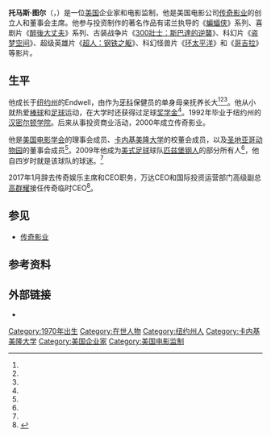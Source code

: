 {{noteTA
|G1=Show
|G2=Movie
|1=zh-tw:湯瑪士;zh-hant:托馬斯;zh-cn:托马斯;
|2=zh-tw:塔爾;zh-hant:圖爾;zh-cn:图尔;
}}
{{Infobox person
| name         = 湯瑪士·塔爾<br /><small>{{lang|en|Thomas Tull}}<br />
| image        = Thomas Tull SDCC 2014.jpg
| imagesize    = 220px
| caption      = 塔爾出席聖地牙哥國際漫畫展（2014）
| birth_date   = {{birth date and age |1970|6|9}}
| birth_place  = 美國紐約州{{tsl|en|Endwell, New York|恩德維爾}}
| birth_name   =
| other_names  = 
| nationality = 
| alma_mater = {{tsl|en|Hamilton College (New York)|漢彌爾頓學院}}
| occupation = [[電影監製|電影監製]]、[[實業家|實業家]]
| years_active = 2003年至今
| notable_works =
| spouse       =
| website      =
}}

'''托马斯·图尔'''（{{lang-en|Thomas Tull}}，{{bd|1970年|6月9日}}）是一位[[美国|美国]]企业家和电影监制，他是美国电影公司[[传奇影业|传奇影业]]的创立人和董事会主席。他参与投资制作的著名作品有诺兰执导的《[[蝙蝠侠|蝙蝠侠]]》系列、喜剧片《[[醉後大丈夫|醉後大丈夫]]》系列、古装战争片《[[300壯士：斯巴達的逆襲|300壯士：斯巴達的逆襲]]》、科幻片《[[盗梦空间|盗梦空间]]》、超级英雄片《[[超人：钢铁之躯|超人：钢铁之躯]]》、科幻怪兽片《[[环太平洋_(电影)|环太平洋]]》和《[[哥吉拉_(2014年电影)|哥吉拉]]》等影片。

==生平==
他成长于[[纽约州|纽约州]]的Endwell，由作为[[牙科|牙科]]保健员的单身母亲抚养长大<ref name="hamilton=bio"/><ref name="ft-bio"/><ref name="wsj"/>。他从小就热爱[[棒球|棒球]]和[[足球|足球]]运动，在大学时还获得过足球[[奖学金|奖学金]]<ref name="ft-bio"/>。1992年毕业于纽约州的[[汉密尔顿学院|汉密尔顿学院]]。后来从事投资商业活动，2000年成立传奇影业。

他是[[美国电影学会|美国电影学会]]的理事会成员、[[卡内基美隆大学|卡内基美隆大学]]的校董会成员，以及[[圣地亚哥动物园|圣地亚哥动物园]]的董事会成员<ref name="businessweek-bio"/>。2009年他成为[[美式足球|美式足球]]球队[[匹兹堡钢人|匹兹堡钢人]]的部分所有人<ref name="ft-bio"/>，他自四岁时就是该球队的球迷。<ref name="steelers-profile"/>

2017年1月辞去传奇娱乐主席和CEO职务，万达CEO和国际投资运营部门高级副总[[高群耀|高群耀]]接任传奇临时CEO<ref >{{cite web |url=http://news.mtime.com/2017/01/18/1565616.html |language= |title=传奇娱乐创始人&CEO托马斯图尔辞职 |publisher=Mtime时光网 |date=2017-01-18 |accessdate= |archive-date=2017-09-04 |archive-url=https://web.archive.org/web/20170904192258/http://news.mtime.com/2017/01/18/1565616.html |dead-url=no }}</ref>。

==参见==
* [[传奇影业|传奇影业]]

==参考资料==
{{reflist |refs=
<ref name="hamilton=bio">{{cite web |publisher=Hamilton College |url=http://www.hamilton.edu/news/story/thomas-tull-92-discusses-his-journey-from-hamilton-to-hollywood |title=Thomas Tull '92 Discusses His Journey From Hamilton to Hollywood |first=Kye |last=Lippold |date=April 21, 2008 |accessdate=March 14, 2014 |archive-date=2021-01-22 |archive-url=https://web.archive.org/web/20210122065646/https://www.hamilton.edu/news/story/thomas-tull-92-discusses-his-journey-from-hamilton-to-hollywood |dead-url=no }}</ref>

<ref name="businessweek-bio">{{cite web |publisher=Business Week |url=http://investing.businessweek.com/research/stocks/private/person.asp?personId=33426970&privcapId=22801017&previousCapId=22801017&previousTitle=Legend%20Pictures,%20LLC |title=Executive Profile: Thomas Tull |accessdate=March 14, 2014}}</ref>

<ref name="ft-bio">{{cite web |publisher=Financial Times |url=http://www.ft.com/cms/s/0/96d90b5c-00aa-11e0-aa29-00144feab49a.html#axzz2vxbx2lyk |title=Producer follows his own script |first=Matthew |last=Garahan |date=December 5, 2010 |access-date=2015-03-13 |archive-date=2011-08-23 |archive-url=https://web.archive.org/web/20110823193907/http://www.ft.com/cms/s/0/96d90b5c-00aa-11e0-aa29-00144feab49a.html#axzz2vxbx2lyk |dead-url=no }}</ref>

<ref name="wsj">{{cite web |publisher=Wall Street Journal |url=http://online.wsj.com/news/articles/SB123569749220089025?mg=reno64-wsj&url=http%3A%2F%2Fonline.wsj.com%2Farticle%2FSB123569749220089025.html |first=Jamin |last=Brophy-Warren |title=A Producer of Superheroes |date=February 27, 2009 |accessdate=}}</ref>

<ref name="steelers-profile">{{cite web |publisher=Pittsburgh Steelers |url=http://www.steelers.com/news/article-1/Investor-profile-Thomas-Tull/ad2d1dba-fa04-4589-80d3-7df65ad72e46 |title=Investor profile: Thomas Tull |date=April 7, 2010 |first=Bob |last=Labriola |deadurl=yes |archiveurl=https://web.archive.org/web/20140315073308/http://www.steelers.com/news/article-1/Investor-profile-Thomas-Tull/ad2d1dba-fa04-4589-80d3-7df65ad72e46 |archivedate=2014年3月15日 |df= }}</ref>
}}

==外部链接==
* {{IMDb name |2100078 |Thomas Tull}}

{{DEFAULTSORT:Tull, Thomas}}
[[Category:1970年出生|Category:1970年出生]]
[[Category:在世人物|Category:在世人物]]
[[Category:纽约州人|Category:纽约州人]]
[[Category:卡内基美隆大学|Category:卡内基美隆大学]]
[[Category:美国企业家|Category:美国企业家]]
[[Category:美国电影监制|Category:美国电影监制]]